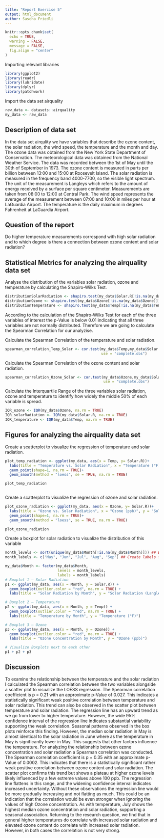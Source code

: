 ```yaml
---
title: "Report Exercise 5"
output: html_document
author: Sascha Friedli
---
```

```r
knitr::opts_chunk$set(
  echo = TRUE,        
  warning = FALSE,    
  message = FALSE,    
  fig.align = "center"
)
```

Importing relevant libraries
```R
library(ggplot2)
library(readr)
library(lubridate)
library(dplyr)
library(patchwork)
```

Import the data set airquality
```R
raw_data <- datasets::airquality
my_data <- raw_data
```

## Description of data set
In the data set airqulity we have variables that describe the ozone content, the solar radiation, 
the wind speed, the temperature and the month and day. The ozone data was obtained from the New York State
Department of Conservation. The meteorological data was obtained from the National Weather Service.
The data was recorded between the 1st of May until the 30th of September in 1973.
The ozone content is measured in parts per billion between 13:00 and 15:00 at Roosevelt Island.
The solar radiation is measured in the frequency band 4000-7700, so the visible light spectrum.
The unit of the measurement is Langleys which refers to the amount of energy received
by a surface per square centimeter. Measurements are taken from 08:00 to 12:00 at Central Park.
The wind speed represents the average of the measurement between 07:00 and 10:00 in miles per hour
at LaGuardia Airport.
The temperature is the daily maximum in degrees Fahrenheit at LaGuardia Airport.

## Question of the report
Do higher temperature measurements correspond with high solar radiation and to 
which degree is there a connection between ozone content and solar radiation?

## Statistical Metrics for analyzing the airquality data set
Analyse the distribution of the variables solar radiation, ozone and temperature
by calculating the Shapiro-Wilks Test. 
```R
distributionSolarRadiation <- shapiro.test(my_data$Solar.R[!is.na(my_data$Solar.R)])
distributionOzone <- shapiro.test(my_data$Ozone[!is.na(my_data$Ozone)])
distributionTemperature <- shapiro.test(my_data$Temp[!is.na(my_data$Temp)])

```
According to the calculation of the Shapiro-Wilks Test for each of the three variables
of interest the p-Value is below 0.01 indicating that all three variables are not 
normally distributed. Therefore we are going to calculate the Spearman Correlation
for our analyzise.

Calculate the Spearman Correlation of the temperature and solar radiation. 
```R
spearman_correlation_Temp_Solar <- cor.test(my_data$Temp,my_data$Solar.R, method = "spearman", conf.level = 0.95,
                                            use = "complete.obs")

```
Calculate the Spearman Correlation of the ozone content and solar radiation. 
```R
spearman_correlation_Ozone_Solar <- cor.test(my_data$Ozone,my_data$Solar.R, method = "spearman", conf.level = 0.95,
                                             use = "complete.obs")

```
Calculate the Interquartile Range of the three variables solar radiation, ozone and temperature 
to identify how widely the middle 50% of each variable is spread.
```R
IQR_ozone <- IQR(my_data$Ozone, na.rm = TRUE)
IQR_solarRadiation <- IQR(my_data$Solar.R, na.rm = TRUE)
IQR_temperature <- IQR(my_data$Temp, na.rm = TRUE)

```

## Figures for analyzing the airquality data set
Create a scatterplot to visualize the regression of temperature and solar radiation.
```R
plot_temp_radiation <- ggplot(my_data, aes(x = Temp, y= Solar.R))+
  labs(title = "Temperature vs. Solar Radiation", x = "Temperature (°F)", y = "Solar Radiation (Langley)")+
  geom_point(shape=1, na.rm = TRUE)+
  geom_smooth(method = "loess", se = TRUE, na.rm = TRUE)

plot_temp_radiation
  
```
Create a scatterplot to visualize the regression of ozone and solar radiation.
```R
plot_ozone_radiation <- ggplot(my_data, aes(x = Ozone, y= Solar.R))+
  labs(title = "Ozone vs. Solar Radiation", x = "Ozone (ppb)", y = "Solar Radiation (Langley)")+
  geom_point(shape=1, na.rm = TRUE)+
  geom_smooth(method = "loess", se = TRUE, na.rm = TRUE)

plot_ozone_radiation

```
Create a boxplot for solar radiation to visualize the distribution of this variable
```R
month_levels <- sort(unique(my_data$Month[!is.na(my_data$Month)])) ## Extract the months
month_labels <- c("May", "Jun", "Jul", "Aug", "Sep") ## Create labels for the months

my_data$Month <- factor(my_data$Month,
                        levels = month_levels,
                        labels = month_labels)
# Boxplot 1 – Solar Radiation
p1 <- ggplot(my_data, aes(x = Month, y = Solar.R)) +
  geom_boxplot(outlier.color = "red", na.rm = TRUE) +
  labs(title = "Solar Radiation by Month", y = "Solar Radiation (Langley)")

# Boxplot 2 – Temperature
p2 <- ggplot(my_data, aes(x = Month, y = Temp)) +
  geom_boxplot(outlier.color = "red", na.rm = TRUE) +
  labs(title = "Temperature by Month", y = "Temperature (°F)")

# Boxplot 3 – Ozone
p3 <- ggplot(my_data, aes(x = Month, y = Ozone)) +
  geom_boxplot(outlier.color = "red", na.rm = TRUE) +
  labs(title = "Ozone Concentration by Month", y = "Ozone (ppb)")

# Visualize Boxplots next to each other
p1 + p2 + p3

```

## Discussion
To examine the relationship between the temperature and the solar radiation I calculated the Spearman correlation between the two variables alongside a scatter plot to visualize the LOESS regression. The Spearman correlation coefficient is p = 0.21 with an approximate p-Value of 0.027. This indicates a statistically significant weak positive correlation between temperature and solar radiation. This trend can also be observed in the scatter plot between temperature and solar radiation. The regression line has an upward trend as we go from lower to higher temperature. However, the wide 95% confidence interval of the regression line indicates substantial variability supporting the weak correlation. Seasonal patterns observed in the box plots reinforce this finding. However, the median solar radiation in May is almost identical to the solar radiation in June where as the temperature in May is significantly lower in May. This suggests that other factors influence the temperature.
For analyzing the relationship between ozone concentration and solar radiation a Spearman correlation was conducted. The Spearman correlation coefficient is p = 0.35 with an approximate p-Value of 0.0002. This indicates that there is a statistically significant rather weak positive correlation between ozone content and solar radiation. The scatter plot confirms this trend but shows a plateau at higher ozone levels likely influenced by a few extreme values above 100 ppb. The regression line flattens in this range, and the widening confidence interval indicates increased uncertainty. Without these observations the regression line would be more gradually increasing and not flatting as much. This could be an indication that the correlation would be even stronger when ignoring the values of high Ozone concentration. As with temperature, July shows the highest median ozone concentration and solar radiation, supporting a seasonal association.
Returning to the research question, we find that in general higher temperatures do correlate with increased solar radiation and elevated ozone content do correlate with increased solar radiation. However, in both cases the correlation is not very strong.



